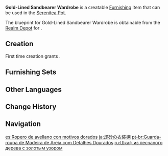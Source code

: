 {{Furnishing Infobox
|id             = 361106
|image          = Item Gold-Lined Sandbearer Wardrobe.png
|category       = Large Furnishing
|subcategory    = Cabinet
|quality        = 3
|adeptal_energy = 60
|load           = 85
|reduced_load   = 64
|description    = A Liyue-style wardrobe built from the wood of the Sandbearer tree. It has been divided into ten sections, each of which plays host to very specific articles of clothing.<br />Some people in Liyue are huge sticklers for tradition, something that shows up in their daily lives. The prosperity of the entire [[Liyue Harbor|harbor]] is inseparable from the rigorous fulfillment of such unwritten contracts.
|blueprint      = Realm Depot
}}
'''Gold-Lined Sandbearer Wardrobe''' is a creatable [[Furnishing]] item that can be used in the [[Serenitea Pot]].

The blueprint for Gold-Lined Sandbearer Wardrobe is obtainable from the [[Realm Depot]] for {{Item|Realm Currency|24|x=160}}.

==Creation==
First time creation grants {{Item|Trust|24|x=60}}.
{{Recipe
|type = Creation
|time = 14h
|Sandbearer Wood = 12
|Blue Dye = 3
|Red Dye = 3
|sort = Sandbearer Wood;Blue Dye;Red Dye
}}

==Furnishing Sets==
{{Craft Usage}}

==Other Languages==
{{Other Languages
|default_hidden = 1
|en      = Gold-Lined Sandbearer Wardrobe
|zhs     = 却砂木金纹衣柜
|zhs_rm  = Quèshāmù Jīnwén Yīguì
|zht     = 卻砂木金紋衣櫃
|zht_rm  = Quèshāmù Jīnwén Yīguì
|ja      = 却砂の衣装棚
|ja_rm   = Kyakuza no Ishoudana{{Assumed}}
|ko      = 각사나무 금박 무늬 옷장
|ko_rm   = Gaksanamu Geumbak Munui Otjang
|es      = Ropero de avellano con motivos dorados
|fr      = Garde-robe en bois d'haréna à caisson doré
|ru      = Шкаф из песчаного дерева с золотым узором
|th      = ตู้เสื้อผ้าไม้เนื้อทรายลายสีทอง
|th_rm   = 
|vi      = Tủ Áo Vân Vàng Gỗ Khước Sa
|de      = Goldgefütterter Garderobenschrank aus Dürrsandholz
|id      = Lemari Baju Motif Emas Kayu Sandbearer
|pt      = Guarda-roupa de Madeira de Areia com Detalhes Dourados
|tr      = Altın Desenli Kum Ağacı Gardırop
|it      = Armadio in Legno sabbioso rivestito in oro
}}

==Change History==
{{Change History|1.5}}

==Navigation==
{{Furnishing Navbox|interior}}

[[es:Ropero de avellano con motivos dorados]]
[[ja:却砂の衣装棚]]
[[pt-br:Guarda-roupa de Madeira de Areia com Detalhes Dourados]]
[[ru:Шкаф из песчаного дерева с золотым узором]]
